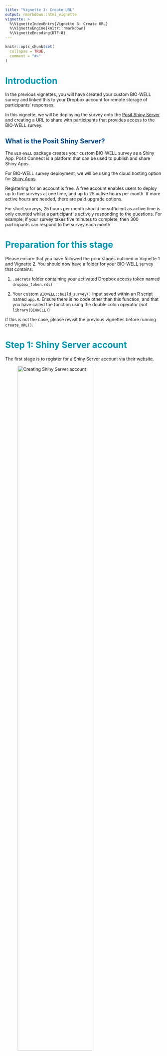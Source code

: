 ```yaml
---
title: "Vignette 3: Create URL"
output: rmarkdown::html_vignette
vignette: >
  %\VignetteIndexEntry{Vignette 3: Create URL}
  %\VignetteEngine{knitr::rmarkdown}
  %\VignetteEncoding{UTF-8}
---
```


```r
knitr::opts_chunk$set(
  collapse = TRUE,
  comment = "#>"
)
```

# <span style="color:#0097AD;">Introduction</span>

In the previous vignettes, you will have created your custom BIO-WELL survey
and linked this to your Dropbox account for remote storage of participants'
responses.

In this vignette, we will be deploying the survey onto the [Posit Shiny Server](https://posit.co/products/open-source/shinyserver/) and creating a URL
to share with participants that provides access to the BIO-WELL survey.

## <span style="color:#004A86;">What is the Posit Shiny Server?</span>

The `BIO-WELL` package creates your custom BIO-WELL survey as a Shiny App. Posit
Connect is a platform that can be used to publish and share Shiny Apps.

For BIO-WELL survey deployment, we will be using the cloud hosting option for [Shiny Apps](https://www.shinyapps.io/?_gl=1*1gtg1gf*_ga*MTkxOTUyMTUuMTY3NjM1NDY2OA..*_ga_2C0WZ1JHG0*MTY4NDY4NDc0NC4xNS4wLjE2ODQ2ODQ3NDQuMC4wLjA.).

Registering for an account is free. A free account enables users to deploy up to
five surveys at one time, and up to 25 active hours per month. If more active
hours are needed, there are paid upgrade options.

For short surveys, 25 hours per month should be sufficient as active time is
only counted whilst a participant is actively responding to the questions. For
example, if your survey takes five minutes to complete, then 300 participants
can respond to the survey each month.

# <span style="color:#0097AD;">Preparation for this stage</span>

Please ensure that you have followed the prior stages outlined in Vignette 1 and Vignette 2. You should now have a folder for your BIO-WELL survey that contains:

1) `.secrets` folder containing your activated Dropbox access token named `dropbox_token.rds`)

2) Your custom `BIOWELL::build_survey()` input saved within an R script named `app.R`. Ensure there is no code other than this function, and that you have called the function using the double colon operator (*not* `library(BIOWELL)`)

If this is not the case, please revisit the previous vignettes before running `create_URL()`. 


# <span style="color:#0097AD;">Step 1: Shiny Server account</span>

The first stage is to register for a Shiny Server account via their [website](https://www.shinyapps.io/?_gl=1*1gtg1gf*_ga*MTkxOTUyMTUuMTY3NjM1NDY2OA..*_ga_2C0WZ1JHG0*MTY4NDY4NDc0NC4xNS4wLjE2ODQ2ODQ3NDQuMC4wLjA.). 

![Creating Shiny Server account](https://raw.githubusercontent.com/r-a-dobson/BIO-WELL/main/man/V3/V3_1.png){width=75%}

# <span style="color:#0097AD;">Step 2: Connect your account to R</span>

Shiny Server interacts with R through the package `rsconnect`. Install
`rsconnect` and load the package library.

```r
# install.packages("rsconnect")
library(rsconnect)
library(BIOWELL)
```

On the website, click on your profile photo in the top right, and choose `Tokens` from the drop down list. Then click to show your account's token and secret code. Do not share your account's secret with anyone else. 

![Finding Shiny Server token](https://raw.githubusercontent.com/r-a-dobson/BIO-WELL/main/man/V3/V3_2.png){width=75%}

This will provide code for you to run in R to connect your Shiny Server account. 

```r
rsconnect::setAccountInfo(name = 'biowell-app-testing', # Your Shiny Server account username
                          token = 'string of letters and numbers', # Input your Shiny Server token number here
                          secret = 'string of letters and numbers') # Input your Shiny Server token secret here
```
![Revealing Shiny Server secret](https://raw.githubusercontent.com/r-a-dobson/BIO-WELL/main/man/V3/V3_3.png){width=75%}

# <span style="color:#0097AD;">Step 3: Create survey URL</span>

Now, use the `BIOWELL` package function `create_URL()` to deploy the app and
retrieve a URL for sharing the survey with participants.

```r
path_to_folder <- tempdir() # Replace with path to a local folder. 

appName <- "my_app_name" # Replace with name for your app. 

dir.create(paste0(path_to_folder,"/",appName)) 

create_URL(
  BW_app_path = paste0(path_to_folder,"/",appName),
  BW_app_name = "my_app_name",
  Shiny_Server_user = 'biowell-app-testing'
)
```

Be patient as this function will take a couple of minutes to deploy your survey
on the Shiny Servers. Once completed, your browser window will open on your
survey's URL, and the URL will be printed in R.

The link is now live and can be shared with participants!

**<span style="color:#004A86;">Note: You can monitor your survey on the Posit Shiny Server dashboard.</span>**

